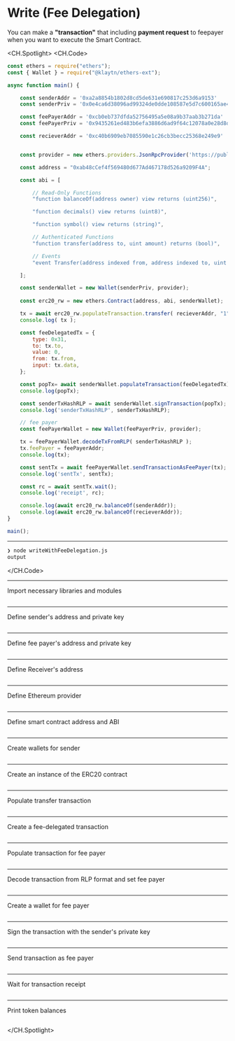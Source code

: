 # Write (Fee Delegation)
You can make a **"transaction"** that including **payment request** to feepayer when you want to execute the Smart Contract.


<CH.Spotlight>
<CH.Code>

```js writeWithFeeDelegation.js
const ethers = require("ethers");
const { Wallet } = require("@klaytn/ethers-ext");

async function main() {

    const senderAddr = '0xa2a8854b1802d8cd5de631e690817c253d6a9153' 
    const senderPriv = '0x0e4ca6d38096ad99324de0dde108587e5d7c600165ae4cd6c2462c597458c2b8' 

    const feePayerAddr = '0xcb0eb737dfda52756495a5e08a9b37aab3b271da'
    const feePayerPriv = '0x9435261ed483b6efa3886d6ad9f64c12078a0e28d8d80715c773e16fc000cff4'

    const recieverAddr = '0xc40b6909eb7085590e1c26cb3becc25368e249e9' 


    const provider = new ethers.providers.JsonRpcProvider('https://public-en-baobab.klaytn.net');

    const address = "0xab48cCef4f569480d677Ad467178d526a9209F4A";

    const abi = [

        // Read-Only Functions
        "function balanceOf(address owner) view returns (uint256)",

        "function decimals() view returns (uint8)",

        "function symbol() view returns (string)",

        // Authenticated Functions
        "function transfer(address to, uint amount) returns (bool)",

        // Events
        "event Transfer(address indexed from, address indexed to, uint amount)"

    ];

    const senderWallet = new Wallet(senderPriv, provider);
    
    const erc20_rw = new ethers.Contract(address, abi, senderWallet);

    tx = await erc20_rw.populateTransaction.transfer( recieverAddr, "1" );
    console.log( tx );

    const feeDelegatedTx = {
        type: 0x31,
        to: tx.to,
        value: 0,  
        from: tx.from,
        input: tx.data,
    }; 

    const popTx= await senderWallet.populateTransaction(feeDelegatedTx);
    console.log(popTx);

    const senderTxHashRLP = await senderWallet.signTransaction(popTx);
    console.log('senderTxHashRLP', senderTxHashRLP);

    // fee payer
    const feePayerWallet = new Wallet(feePayerPriv, provider);

    tx = feePayerWallet.decodeTxFromRLP( senderTxHashRLP );
    tx.feePayer = feePayerAddr;
    console.log(tx);

    const sentTx = await feePayerWallet.sendTransactionAsFeePayer(tx);
    console.log('sentTx', sentTx);

    const rc = await sentTx.wait();
    console.log('receipt', rc);

    console.log(await erc20_rw.balanceOf(senderAddr)); 
    console.log(await erc20_rw.balanceOf(recieverAddr)); 
}

main();
```




---
```zsh output
❯ node writeWithFeeDelegation.js
output
```
</CH.Code>

---
Import necessary libraries and modules
```js writeWithFeeDelegation.js focus=1:2

```
---
Define sender's address and private key
```js writeWithFeeDelegation.js focus=6:7

```
---
Define fee payer's address and private key
```js writeWithFeeDelegation.js focus=9:10

```
---
Define Receiver's address
```js writeWithFeeDelegation.js focus=12

```
---
Define Ethereum provider
```js writeWithFeeDelegation.js focus=15

```
---
Define smart contract address and ABI
```js writeWithFeeDelegation.js focus=17:34

```
---
Create wallets for sender
```js writeWithFeeDelegation.js focus=36

```
---
Create an instance of the ERC20 contract
```js writeWithFeeDelegation.js focus=38

```
---
Populate transfer transaction
```js writeWithFeeDelegation.js focus=40:41

```
---
Create a fee-delegated transaction
```js writeWithFeeDelegation.js focus=43:49

```
---
Populate transaction for fee payer
```js writeWithFeeDelegation.js focus=51:52

```
---
Decode transaction from RLP format and set fee payer
```js writeWithFeeDelegation.js focus=54:55
```
---
Create a wallet for fee payer
```js writeWithFeeDelegation.js focus=57:58

```
---
Sign the transaction with the sender's private key
```js writeWithFeeDelegation.js focus=60:62

```

---
Send transaction as fee payer
```js writeWithFeeDelegation.js focus=64:65

```
---
Wait for transaction receipt
```js writeWithFeeDelegation.js focus=67:68

```
---
Print token balances
```js writeWithFeeDelegation.js focus=70:71

```


</CH.Spotlight>
